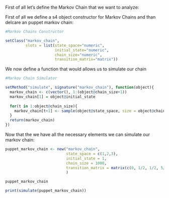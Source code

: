 \section{Puppet Markov Chain}

First of all let's define the Markov Chain that we want to analyze:

\begin{figure}
   \includegraphics[width=0.475\textwidth]{images/markov.png}
   \hfill
   \includegraphics[width=0.475\textwidth]{images/markov.png}
   \caption{On the left the graphical reppresentaion of our Markov Chain and on the right its transition matrix}
\end{figure}



First of all we define a s4 object constructor for Markov Chains and than delcare an puppet markov chain:

```r
#Markov Chains Constructor

setClass("markov_chain",
         slots = list(state_space="numeric",
                      initial_state="numeric",
                      chain_size="numeric",
                      transition_matrix="matrix"))
```

\subsection{Markov Chain Simulation}

We now define a function that would allows us to simulate our chain

```r
#Markov Chain Simulator

setMethod("simulate", signature("markov_chain"), function(object){
  markov_chain <- c(vector(), 1:(object@chain_size+1))
  markov_chain[1] = object@initial_state
  
  for(t in 1:object@chain_size){
    markov_chain[t+1] <- sample(object@state_space, size = object@chain_size, prob=object@transition_matrix[markov_chain[t],], replace = TRUE)
  }
  return(markov_chain)
})
```

Now that the we have all the necessary elements we can simulate our markov chain:

```r

puppet_markov_chain <- new("markov_chain",
                           state_space = c(1,2,3),
                           initial_state = 1,
                           chain_size = 1000,
                           transition_matrix = matrix(c(0, 1/2, 1/2, 5/8, 1/8, 1/4, 2/3, 1/3, 0), nrow = 3, ncol = 3)
                           )

puppet_markov_chain

print(simulate(puppet_markov_chain))
```
\subsection{States Empirical Relative Frequency}

\subsection{Simulation Repeatition}


\subsection{Invariant Distribution $\pi$ (closed form)}

\subsection{Evaluation}

\subsection{Initial State Independecy}

